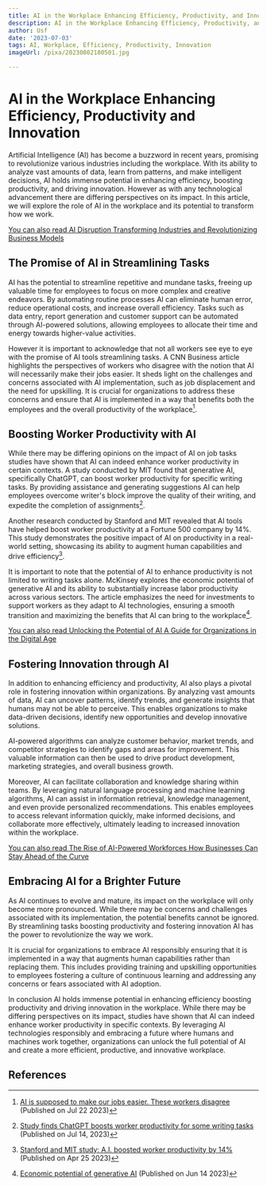 ```yaml
---
title: AI in the Workplace Enhancing Efficiency, Productivity, and Innovation
description: AI in the Workplace Enhancing Efficiency, Productivity, and Innovation
author: Usf
date: '2023-07-03'
tags: AI, Workplace, Efficiency, Productivity, Innovation
imageUrl: /pixa/20230802180501.jpg

---
```

# AI in the Workplace Enhancing Efficiency, Productivity and Innovation

Artificial Intelligence (AI) has become a buzzword in  recent years, promising to revolutionize various industries including the workplace. With its ability to analyze vast  amounts of  data, learn from patterns, and make  intelligent decisions, AI holds immense  potential in enhancing efficiency, boosting productivity, and driving  innovation. However as  with any technological advancement there are differing perspectives on its  impact. In this article, we will explore the role of AI in the workplace and its potential to transform  how we work.

[You can also  read AI  Disruption Transforming Industries and Revolutionizing Business Models](AI%20Disruption%20Transforming%20Industries%20and%20Revolutionizing%20Business%20Models)


## The Promise of AI in Streamlining Tasks

AI has the potential to streamline repetitive and  mundane tasks,  freeing up valuable time for employees to focus on  more complex and creative endeavors. By  automating routine processes AI can eliminate human error, reduce operational costs, and  increase overall efficiency. Tasks such as data  entry, report generation and customer support can be automated through AI-powered solutions, allowing employees  to allocate their time and  energy towards higher-value activities.

However it is important to acknowledge that not all workers see  eye to  eye with the promise of AI tools streamlining tasks. A CNN Business article highlights the  perspectives of workers who disagree with the notion that AI will necessarily make their jobs easier. It sheds light on the challenges and concerns associated with AI implementation, such as job displacement and the need for upskilling. It is crucial for  organizations to address these concerns and ensure that AI is implemented  in a way that benefits both the employees and the overall productivity of the workplace[^1].

## Boosting Worker Productivity  with AI

While there may be differing opinions on the impact of  AI on job tasks studies have shown that AI  can indeed enhance worker productivity in certain contexts. A study  conducted by MIT found that generative AI,  specifically ChatGPT, can boost worker  productivity for specific writing  tasks. By providing assistance and generating suggestions  AI can help employees overcome  writer's  block improve  the quality of their writing, and expedite  the completion  of assignments[^2].

Another research conducted  by Stanford and MIT revealed that AI tools have helped boost worker productivity at a Fortune 500 company by 14%. This study  demonstrates the positive impact of AI on productivity in a real-world setting, showcasing its ability to augment human capabilities and  drive efficiency[^4].

It is important to note that the potential of AI to  enhance productivity is not limited to  writing tasks alone. McKinsey explores the economic potential of generative AI and its ability to substantially increase labor productivity across various sectors. The article emphasizes the need for investments to support workers as they adapt to AI  technologies, ensuring a smooth transition and maximizing the benefits that AI can bring to the workplace[^5].

[You can also read  Unlocking the Potential of AI A Guide for Organizations in the Digital Age](Unlocking%20the%20Potential%20of%20AI%20A%20Guide%20for%20Organizations%20in%20the%20Digital%20Age)


## Fostering Innovation through AI

In addition  to enhancing efficiency and productivity, AI  also plays a pivotal role in fostering innovation within organizations. By analyzing vast amounts of data, AI can uncover  patterns, identify trends, and  generate  insights that humans  may not be able to perceive. This enables organizations to make data-driven decisions, identify new opportunities and develop innovative solutions.

AI-powered algorithms can analyze customer behavior, market trends, and competitor  strategies to identify gaps and areas for improvement. This valuable information can then be  used to drive product  development, marketing strategies, and overall business growth.

Moreover, AI can  facilitate collaboration and knowledge sharing within  teams. By leveraging natural language processing and machine  learning  algorithms, AI can assist in information  retrieval, knowledge management, and even provide personalized recommendations. This  enables employees  to access relevant information quickly, make informed  decisions, and collaborate more effectively, ultimately leading  to increased innovation within the workplace.

[You can also read  The Rise of AI-Powered  Workforces How  Businesses Can Stay Ahead  of the Curve](The%20Rise%20of%20AI-Powered%20Workforces%20How%20Businesses%20Can%20Stay%20Ahead%20of%20the%20Curve)


## Embracing AI for a Brighter Future

As AI continues to evolve and mature, its impact on the workplace will only become more pronounced. While there may be concerns and challenges associated with its implementation, the potential benefits cannot be  ignored. By streamlining tasks boosting productivity and fostering innovation AI has the power to revolutionize  the way we work.

It  is crucial  for organizations to embrace AI responsibly  ensuring that it is implemented in  a way that augments  human capabilities  rather than replacing them. This includes providing training and upskilling opportunities to  employees fostering a  culture of continuous learning and addressing any concerns or fears associated with  AI adoption.

In conclusion AI holds immense  potential in enhancing efficiency boosting productivity and driving innovation in the workplace. While there may be differing perspectives on its impact, studies have shown  that  AI can indeed enhance  worker productivity in specific contexts. By leveraging AI technologies responsibly and embracing a  future where humans and machines work together,  organizations can unlock the full potential of AI  and create a more efficient, productive, and innovative workplace.

## References

[^1]: [AI is supposed to make  our jobs easier. These workers disagree](https://www.cnn.com/2023/07/22/tech/ai-jobs-efficiency-productivity/index.html) (Published on Jul 22 2023)
[^2]: [Study finds ChatGPT boosts worker productivity for some writing  tasks](https://news.mit.edu/2023/study-finds-chatgpt-boosts-worker-productivity-writing-0714) (Published on  Jul  14, 2023)
[^3]: [How will AI change work? A look back at the 'productivity paradox' of the computer age shows it won't be so simple](https://fortune.com/2023/06/25/ai-effect-jobs-remote-work-productivity-paradox-computers-iphone-chatgpt/) (Published on Jun 25, 2023)
[^4]: [Stanford and MIT study:  A.I. boosted worker productivity by 14%](https://www.cnbc.com/2023/04/25/stanford-and-mit-study-ai-boosted-worker-productivity-by-14percent.html) (Published on Apr 25 2023)
[^5]: [Economic potential of generative AI](https://www.mckinsey.com/capabilities/mckinsey-digital/our-insights/the-economic-potential-of-generative-ai-the-next-productivity-frontier) (Published on Jun 14 2023)